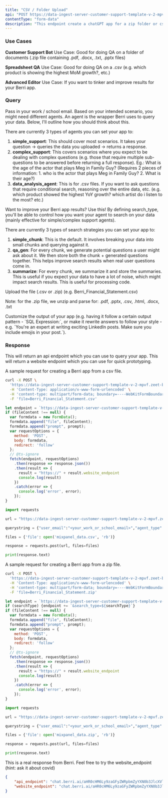 ```yaml
---
title: "CSV / Folder Upload"
api: "POST https://data-ingest-server-customer-support-template-v-2-mpvf.zeet-berri.zeet.app/berri_pipeline_folder"
contentType: "form-data"
description: "This endpoint create a chatGPT app for a zip folder or csv file"
---
```


### Use Cases

**Customer Support Bot**
Use Case: Good for doing QA on a folder of documents (.zip file containing .pdf, .docx, .txt, .pptx files)

**Spreadsheet QA**
Use Case: Good for doing QA on a .csv (e.g. which product is showing the highest MoM growth?, etc.)

**Advanced Editor**
Use Case: If you want to tinker and improve results for your Berri app. 


### Query

<ParamField query="user_email" type="string">
  Pass in your work / school email.
</ParamField>

<ParamField query="agent_type" type="string">
  Based on your intended scenario, you might need different agents. An agent is the wrapper Berri uses to query your data. Below, I'll outline how you should think about this.
  
  There are currently 3 types of agents you can set your app to: 
  1. **simple_support**: This should cover most scenarios. It takes your question -> queries the data you uploaded -> returns a response. 
  2. **complex_support**: This covers scenarios where you expect to be dealing with complex questions (e.g. those that require multiple sub-questions to be answered before returning a full response). Eg.: What is the age of the actor that plays Meg in Family Guy? (Requires 2 pieces of information: 1. who is the actor that plays Meg in Family Guy? 2. What is their age?)
  3. **data_analysis_agent**: This is for .csv files. If you want to ask questions that require conditional search, reasoning over the entire data, etc. (e.g. which product showed the highest YoY growth? which artist do i listen to the most? etc.)

</ParamField>

<ParamField query="search_type" type="string" optional>
  Want to improve your Berri app results? Use this! By defining search_type, you'll be able to control how you want your agent to search on your data (mainly effective for simple/complex support agents).

  There are currently 3 types of search strategies you can set your app to: 
  1. **simple_chunk**: This is the default. It involves breaking your data into small chunks and querying against it.
  2. **qa_gen**: For every chunk, we generate potential questions a user might ask about it. We then store both the chunk + generated questions together. This helps improve search results when real user questions come in.
  3. **summarize**: For every chunk, we summarize it and store the summaries. This is useful if you expect your data to have a lot of noise, which might impact search results. This is useful for processing code.
</ParamField>


<ParamField body="file" type="form-data">
  Upload the file (.csv or .zip) (e.g. Berri_Financial_Statement.csv)

  Note: for the .zip file, we unzip and parse for: .pdf, .pptx, .csv, .html, .docx, .txt
</ParamField>

<ParamField body="prompt" type="string">
  Customize the output of your app (e.g. having it follow a certain output pattern - `SQL Expression:`, or make it rewrite answers to follow your style - e.g. `You're an expert at writing exciting LinkedIn posts. Make sure you include emojis in your post.`). 
</ParamField>


### Response

<ResponseField name="api_endpoint" type="string">
  This will return an api endpoint which you can use to query your app.
</ResponseField>

<ResponseField name="website_endpoint" type="string">
  This will return a website endpoint which you can use for quick prototyping.  
</ResponseField>

A sample request for creating a Berri app from a csv file.
<RequestExample>

```bash curl
curl -X POST \
  'https://data-ingest-server-customer-support-template-v-2-mpvf.zeet-berri.zeet.app/berri_pipeline_folder?user_email={user_email}&agent_type={agent_type}' \
  -H 'Content-Type: application/x-www-form-urlencoded' \
  -H 'content-type: multipart/form-data; boundary=----WebKitFormBoundary7MA4YWxkTrZu0gW' \
  -F 'file=Berri_Financial_Statement.csv'
```
```javascript javascript
let endpoint = `https://data-ingest-server-customer-support-template-v-2-mpvf.zeet-berri.zeet.app/berri_pipeline_folder?user_email=${email}&agent_type=${agentType}`
if (fileContent !== null) {
  var formdata = new FormData();
  formdata.append("file", fileContent);
  formdata.append("prompt", prompt);
  var requestOptions = {
    method: 'POST',
    body: formdata,
    redirect: 'follow'
  };
  // @ts-ignore
  fetch(endpoint, requestOptions)
    .then(response => response.json())
    .then(result => {
      result = "https://" + result.website_endpoint
      console.log(result)
    })
    .catch(error => {
      console.log('error', error);
    });
}
```

```python python
import requests

url = "https://data-ingest-server-customer-support-template-v-2-mpvf.zeet-berri.zeet.app/berri_pipeline_folder"

querystring = {"user_email":"<your_work_or_school_email>","agent_type":"data_analysis_agent"}

files = {'file': open('mixpanel_data.csv', 'rb')}

response = requests.post(url, files=files)

print(response.text)
```

</RequestExample>

A sample request for creating a Berri app from a zip file.

<RequestExample>

```bash curl
curl -X POST \
  'https://data-ingest-server-customer-support-template-v-2-mpvf.zeet-berri.zeet.app/berri_pipeline_folder?user_email={user_email}&agent_type={agent_type}&search_type={search_type}' \
  -H 'Content-Type: application/x-www-form-urlencoded' \
  -H 'content-type: multipart/form-data; boundary=----WebKitFormBoundary7MA4YWxkTrZu0gW' \
  -F 'file=Berri_Financial_Statement.zip'
```
```javascript javascript
let endpoint = `https://data-ingest-server-customer-support-template-v-2-mpvf.zeet-berri.zeet.app/berri_pipeline_folder?user_email=${email}&agent_type=${agentType}`
if (searchType) {endpoint += `&search_type=${searchType}`}
if (fileContent !== null) {
  var formdata = new FormData();
  formdata.append("file", fileContent);
  formdata.append("prompt", prompt);
  var requestOptions = {
    method: 'POST',
    body: formdata,
    redirect: 'follow'
  };
  // @ts-ignore
  fetch(endpoint, requestOptions)
    .then(response => response.json())
    .then(result => {
      result = "https://" + result.website_endpoint
      console.log(result)
    })
    .catch(error => {
      console.log('error', error);
    });
}
```

```python python
import requests

url = "https://data-ingest-server-customer-support-template-v-2-mpvf.zeet-berri.zeet.app/berri_pipeline_folder"

querystring = {"user_email":"<your_work_or_school_email>","agent_type":"simple_support", "search_type": "simple_chunk"}

files = {'file': open('mixpanel_data.zip', 'rb')}

response = requests.post(url, files=files)

print(response.text)
```

</RequestExample>

This is a real response from Berri. Feel free to try the website_endpoint (hint: ask it about covid)
<ResponseExample>

```json Response
{
    "api_endpoint": "chat.berri.ai/aHR0cHM6Ly9zaGFyZWRpbmZyYXN0b3JlcXVlcnktcXFzMy56ZWV0LWJlcnJpLnplZXQuYXBwL2JlcnJpX3F1ZXJ5P3Byb2pfcGF0aD1pbmRleGVzL2tycmlzaGRob2xha2lhQGdtYWlsLmNvbS82NjJmMDZmMi04MGQ0LTQxMzQtYmYxMi0xMWZiM2JhMWEyODM=&query=<user_query>",
    "website_endpoint": "chat.berri.ai/aHR0cHM6Ly9zaGFyZWRpbmZyYXN0b3JlcXVlcnktcXFzMy56ZWV0LWJlcnJpLnplZXQuYXBwL2JlcnJpX3F1ZXJ5P3Byb2pfcGF0aD1pbmRleGVzL2tycmlzaGRob2xha2lhQGdtYWlsLmNvbS82NjJmMDZmMi04MGQ0LTQxMzQtYmYxMi0xMWZiM2JhMWEyODM="
}
```

</ResponseExample>
